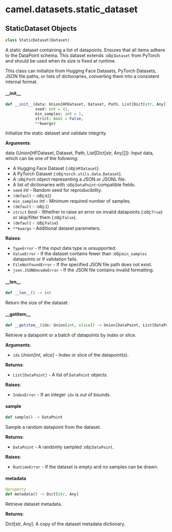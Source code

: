 <a id="camel.datasets.static_dataset"></a>

# camel.datasets.static\_dataset

<a id="camel.datasets.static_dataset.StaticDataset"></a>

## StaticDataset Objects

```python
class StaticDataset(Dataset)
```

A static dataset containing a list of datapoints.
Ensures that all items adhere to the DataPoint schema.
This dataset extends :obj:`Dataset` from PyTorch and should
be used when its size is fixed at runtime.

This class can initialize from Hugging Face Datasets,
PyTorch Datasets, JSON file paths, or lists of dictionaries,
converting them into a consistent internal format.

<a id="camel.datasets.static_dataset.StaticDataset.__init__"></a>

#### \_\_init\_\_

```python
def __init__(data: Union[HFDataset, Dataset, Path, List[Dict[str, Any]]],
             seed: int = 42,
             min_samples: int = 1,
             strict: bool = False,
             **kwargs)
```

Initialize the static dataset and validate integrity.

**Arguments**:

  data (Union[HFDataset, Dataset, Path, List[Dict[str, Any]]]):
  Input data, which can be one of the following:
  - A Hugging Face Dataset (:obj:`HFDataset`).
  - A PyTorch Dataset (:obj:`torch.utils.data.Dataset`).
  - A :obj:`Path` object representing a JSON or JSONL file.
  - A list of dictionaries with :obj:`DataPoint`-compatible
  fields.
- `seed` _int_ - Random seed for reproducibility.
- `(default` - :obj:`42`)
- `min_samples` _int_ - Minimum required number of samples.
- `(default` - :obj:`1`)
- `strict` _bool_ - Whether to raise an error on invalid
  datapoints (:obj:`True`) or skip/filter them (:obj:`False`).
- `(default` - :obj:`False`)
- `**kwargs` - Additional dataset parameters.
  

**Raises**:

- `TypeError` - If the input data type is unsupported.
- `ValueError` - If the dataset contains fewer than :obj:`min_samples`
  datapoints or if validation fails.
- `FileNotFoundError` - If the specified JSON file path does not exist.
- `json.JSONDecodeError` - If the JSON file contains invalid formatting.

<a id="camel.datasets.static_dataset.StaticDataset.__len__"></a>

#### \_\_len\_\_

```python
def __len__() -> int
```

Return the size of the dataset.

<a id="camel.datasets.static_dataset.StaticDataset.__getitem__"></a>

#### \_\_getitem\_\_

```python
def __getitem__(idx: Union[int, slice]) -> Union[DataPoint, List[DataPoint]]
```

Retrieve a datapoint or a batch of datapoints by index or slice.

**Arguments**:

- `idx` _Union[int, slice]_ - Index or slice of the datapoint(s).
  

**Returns**:

- `List[DataPoint]` - A list of `DataPoint` objects.
  

**Raises**:

- `IndexError` - If an integer `idx` is out of bounds.

<a id="camel.datasets.static_dataset.StaticDataset.sample"></a>

#### sample

```python
def sample() -> DataPoint
```

Sample a random datapoint from the dataset.

**Returns**:

- `DataPoint` - A randomly sampled :obj:`DataPoint`.
  

**Raises**:

- `RuntimeError` - If the dataset is empty and no samples can be drawn.

<a id="camel.datasets.static_dataset.StaticDataset.metadata"></a>

#### metadata

```python
@property
def metadata() -> Dict[str, Any]
```

Retrieve dataset metadata.

**Returns**:

  Dict[str, Any]: A copy of the dataset metadata dictionary.

